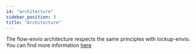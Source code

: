 ```yaml
---
id: "architecture"
sidebar_position: 3
title: "Architecture"
---
```


The flow-envio architecture respects the same principles with lockup-envio. You can find more information
[here](/api/lockup/envio/architecture)
